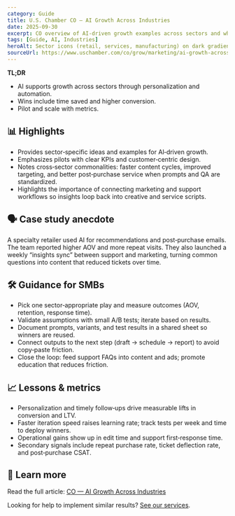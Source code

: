 ```yaml
---
category: Guide
title: U.S. Chamber CO — AI Growth Across Industries
date: 2025-09-30
excerpt: CO overview of AI‑driven growth examples across sectors and what SMBs can take away.
tags: [Guide, AI, Industries]
heroAlt: Sector icons (retail, services, manufacturing) on dark gradient
sourceUrl: https://www.uschamber.com/co/grow/marketing/ai-growth-across-industries
---
```


**TL;DR**

- AI supports growth across sectors through personalization and automation.
- Wins include time saved and higher conversion.
- Pilot and scale with metrics.

## 📊 Highlights

- Provides sector‑specific ideas and examples for AI‑driven growth.
- Emphasizes pilots with clear KPIs and customer‑centric design.
- Notes cross‑sector commonalities: faster content cycles, improved targeting, and better post‑purchase service when prompts and QA are standardized.
- Highlights the importance of connecting marketing and support workflows so insights loop back into creative and service scripts.

## 🗣 Case study anecdote

A specialty retailer used AI for recommendations and post‑purchase emails. The team reported higher AOV and more repeat visits. They also launched a weekly “insights sync” between support and marketing, turning common questions into content that reduced tickets over time.

## 🛠 Guidance for SMBs

- Pick one sector‑appropriate play and measure outcomes (AOV, retention, response time).
- Validate assumptions with small A/B tests; iterate based on results.
- Document prompts, variants, and test results in a shared sheet so winners are reused.
- Connect outputs to the next step (draft → schedule → report) to avoid copy‑paste friction.
- Close the loop: feed support FAQs into content and ads; promote education that reduces friction.

## 📈 Lessons & metrics

- Personalization and timely follow‑ups drive measurable lifts in conversion and LTV.
- Faster iteration speed raises learning rate; track tests per week and time to deploy winners.
- Operational gains show up in edit time and support first‑response time.
- Secondary signals include repeat purchase rate, ticket deflection rate, and post‑purchase CSAT.

## 🔗 Learn more

Read the full article: <a href="https://www.uschamber.com/co/grow/marketing/ai-growth-across-industries" target="_blank" rel="noopener noreferrer">CO — AI Growth Across Industries</a>

Looking for help to implement similar results? <a href="/services">See our services</a>.
